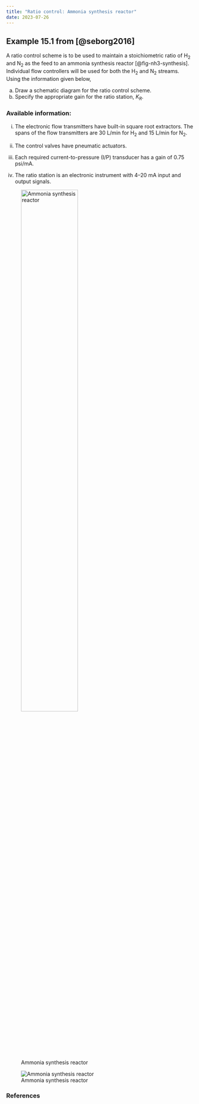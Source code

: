 ```yaml
---
title: "Ratio control: Ammonia synthesis reactor"
date: 2023-07-26
---
```


## Example 15.1 from [@seborg2016]

A ratio control scheme is to be used to maintain a stoichiometric ratio of
H~2~ and N~2~ as the feed to an ammonia synthesis reactor [@fig-nh3-synthesis]. Individual
flow controllers will be used for both the H~2~ and N~2~ streams.
Using the information given below,

(a) Draw a schematic diagram for the ratio control scheme.
(b) Specify the appropriate gain for the ratio station, $K_R$.

### Available information:
i. The electronic flow transmitters have built-in square root extractors. The
spans of the flow transmitters are 30 L/min for H~2~ and 15 L/min for
N~2~.

ii. The control valves have pneumatic actuators.

iii. Each required current-to-pressure (I/P) transducer has a gain of 0.75
psi/mA.

iv. The ratio station is an electronic instrument with 4–20 mA input and output
signals.


::: {.content-visible when-format="html"}

![Ammonia synthesis reactor](../../../assets/images/feedforward-and-ratio-control-NH3-synthesis-reactor.png){#fig-nh3-synthesis width=60%}

:::

::: {.content-visible unless-format="html"}

![Ammonia synthesis reactor](../../../assets/images/feedforward-and-ratio-control-NH3-synthesis-reactor.png){#fig-nh3-synthesis}

:::


### References
